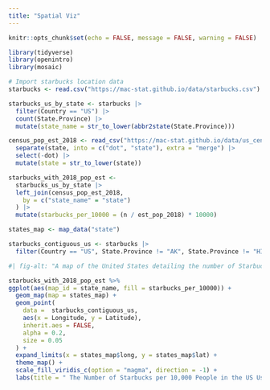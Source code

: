 ```yaml
---
title: "Spatial Viz"
---
```


```r
knitr::opts_chunk$set(echo = FALSE, message = FALSE, warning = FALSE)
```

```r
library(tidyverse)
library(openintro)
library(mosaic)
```

```r
# Import starbucks location data
starbucks <- read.csv("https://mac-stat.github.io/data/starbucks.csv")

starbucks_us_by_state <- starbucks |>
  filter(Country == "US") |>
  count(State.Province) |>
  mutate(state_name = str_to_lower(abbr2state(State.Province)))

census_pop_est_2018 <- read_csv("https://mac-stat.github.io/data/us_census_2018_state_pop_est.csv") |>
  separate(state, into = c("dot", "state"), extra = "merge") |>
  select(-dot) |>
  mutate(state = str_to_lower(state))

starbucks_with_2018_pop_est <-
  starbucks_us_by_state |>
  left_join(census_pop_est_2018,
    by = c("state_name" = "state")
  ) |>
  mutate(starbucks_per_10000 = (n / est_pop_2018) * 10000)

states_map <- map_data("state")

starbucks_contiguous_us <- starbucks |>
  filter(Country == "US", State.Province != "AK", State.Province != "HI")
```

```r
#| fig-alt: "A map of the United States detailing the number of Starbucks per 10,000 people using 2018 census data through a color gradient. Black dots are used to plot the locations of all Starbucks in the US. Clearly, the more populated areas of the US have a higher number of Starbucks, while simultaneously having a low ratio of Starbucks per 10,000 people."

starbucks_with_2018_pop_est %>%
ggplot(aes(map_id = state_name, fill = starbucks_per_10000)) +
  geom_map(map = states_map) +
  geom_point(
    data =  starbucks_contiguous_us,
    aes(x = Longitude, y = Latitude),
    inherit.aes = FALSE,
    alpha = 0.2,
    size = 0.05
  ) +
  expand_limits(x = states_map$long, y = states_map$lat) +
  theme_map() +
  scale_fill_viridis_c(option = "magma", direction = -1) +
  labs(title = " The Number of Starbucks per 10,000 People in the US Using 2018 Census Data", fill = "", caption = "Visualization Created by Marvin C, 2025, data sourced from Macalester Statistics department datasets")
```
